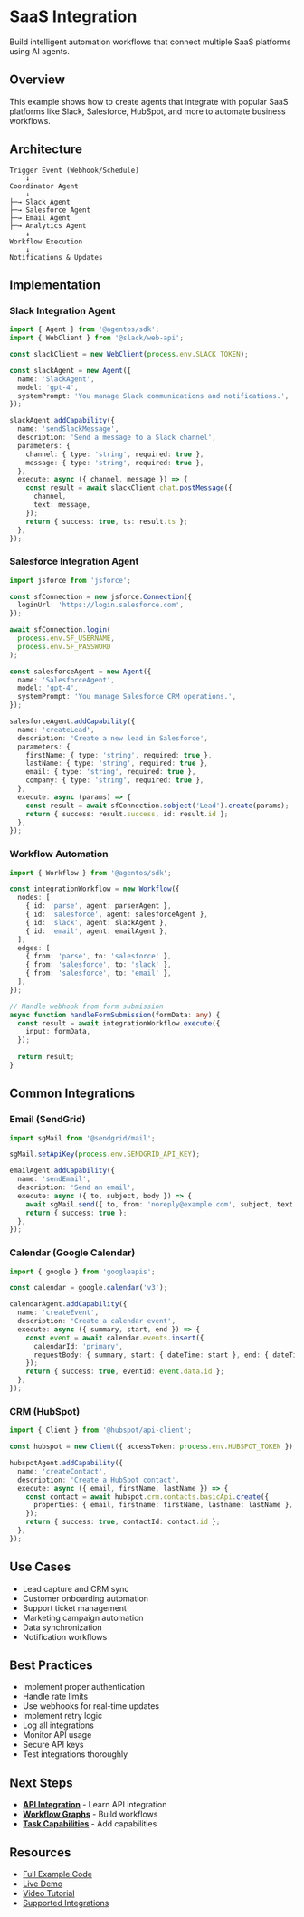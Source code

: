 # SaaS Integration

Build intelligent automation workflows that connect multiple SaaS platforms using AI agents.

## Overview

This example shows how to create agents that integrate with popular SaaS platforms like Slack, Salesforce, HubSpot, and more to automate business workflows.

## Architecture

```
Trigger Event (Webhook/Schedule)
    ↓
Coordinator Agent
    ↓
├─→ Slack Agent
├─→ Salesforce Agent
├─→ Email Agent
├─→ Analytics Agent
    ↓
Workflow Execution
    ↓
Notifications & Updates
```

## Implementation

### Slack Integration Agent

```typescript
import { Agent } from '@agentos/sdk';
import { WebClient } from '@slack/web-api';

const slackClient = new WebClient(process.env.SLACK_TOKEN);

const slackAgent = new Agent({
  name: 'SlackAgent',
  model: 'gpt-4',
  systemPrompt: 'You manage Slack communications and notifications.',
});

slackAgent.addCapability({
  name: 'sendSlackMessage',
  description: 'Send a message to a Slack channel',
  parameters: {
    channel: { type: 'string', required: true },
    message: { type: 'string', required: true },
  },
  execute: async ({ channel, message }) => {
    const result = await slackClient.chat.postMessage({
      channel,
      text: message,
    });
    return { success: true, ts: result.ts };
  },
});
```

### Salesforce Integration Agent

```typescript
import jsforce from 'jsforce';

const sfConnection = new jsforce.Connection({
  loginUrl: 'https://login.salesforce.com',
});

await sfConnection.login(
  process.env.SF_USERNAME,
  process.env.SF_PASSWORD
);

const salesforceAgent = new Agent({
  name: 'SalesforceAgent',
  model: 'gpt-4',
  systemPrompt: 'You manage Salesforce CRM operations.',
});

salesforceAgent.addCapability({
  name: 'createLead',
  description: 'Create a new lead in Salesforce',
  parameters: {
    firstName: { type: 'string', required: true },
    lastName: { type: 'string', required: true },
    email: { type: 'string', required: true },
    company: { type: 'string', required: true },
  },
  execute: async (params) => {
    const result = await sfConnection.sobject('Lead').create(params);
    return { success: result.success, id: result.id };
  },
});
```

### Workflow Automation

```typescript
import { Workflow } from '@agentos/sdk';

const integrationWorkflow = new Workflow({
  nodes: [
    { id: 'parse', agent: parserAgent },
    { id: 'salesforce', agent: salesforceAgent },
    { id: 'slack', agent: slackAgent },
    { id: 'email', agent: emailAgent },
  ],
  edges: [
    { from: 'parse', to: 'salesforce' },
    { from: 'salesforce', to: 'slack' },
    { from: 'salesforce', to: 'email' },
  ],
});

// Handle webhook from form submission
async function handleFormSubmission(formData: any) {
  const result = await integrationWorkflow.execute({
    input: formData,
  });
  
  return result;
}
```

## Common Integrations

### Email (SendGrid)

```typescript
import sgMail from '@sendgrid/mail';

sgMail.setApiKey(process.env.SENDGRID_API_KEY);

emailAgent.addCapability({
  name: 'sendEmail',
  description: 'Send an email',
  execute: async ({ to, subject, body }) => {
    await sgMail.send({ to, from: 'noreply@example.com', subject, text: body });
    return { success: true };
  },
});
```

### Calendar (Google Calendar)

```typescript
import { google } from 'googleapis';

const calendar = google.calendar('v3');

calendarAgent.addCapability({
  name: 'createEvent',
  description: 'Create a calendar event',
  execute: async ({ summary, start, end }) => {
    const event = await calendar.events.insert({
      calendarId: 'primary',
      requestBody: { summary, start: { dateTime: start }, end: { dateTime: end } },
    });
    return { success: true, eventId: event.data.id };
  },
});
```

### CRM (HubSpot)

```typescript
import { Client } from '@hubspot/api-client';

const hubspot = new Client({ accessToken: process.env.HUBSPOT_TOKEN });

hubspotAgent.addCapability({
  name: 'createContact',
  description: 'Create a HubSpot contact',
  execute: async ({ email, firstName, lastName }) => {
    const contact = await hubspot.crm.contacts.basicApi.create({
      properties: { email, firstname: firstName, lastname: lastName },
    });
    return { success: true, contactId: contact.id };
  },
});
```

## Use Cases

- Lead capture and CRM sync
- Customer onboarding automation
- Support ticket management
- Marketing campaign automation
- Data synchronization
- Notification workflows

## Best Practices

- Implement proper authentication
- Handle rate limits
- Use webhooks for real-time updates
- Implement retry logic
- Log all integrations
- Monitor API usage
- Secure API keys
- Test integrations thoroughly

## Next Steps

- **[API Integration](/docs/sdk/api-integration)** - Learn API integration
- **[Workflow Graphs](/docs/orchestration/workflow-graphs)** - Build workflows
- **[Task Capabilities](/docs/sdk/task-capabilities)** - Add capabilities

## Resources

- [Full Example Code](https://github.com/agentos/examples/tree/main/saas-integration)
- [Live Demo](https://demo.agentos.dev/saas-integration)
- [Video Tutorial](https://agentos.dev/tutorials/saas-integration)
- [Supported Integrations](https://agentos.dev/integrations)
